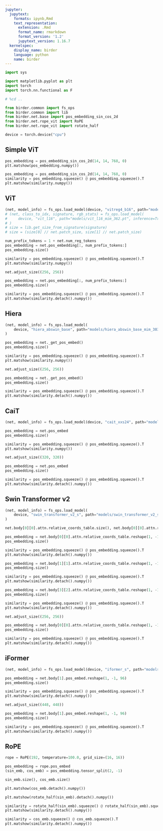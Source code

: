 ```yaml
---
jupyter:
  jupytext:
    formats: ipynb,Rmd
    text_representation:
      extension: .Rmd
      format_name: rmarkdown
      format_version: '1.2'
      jupytext_version: 1.16.7
  kernelspec:
    display_name: birder
    language: python
    name: birder
---
```


```python
import sys

import matplotlib.pyplot as plt
import torch
import torch.nn.functional as F
```

```python
# %cd ..
```

```python
from birder.common import fs_ops
from birder.common import lib
from birder.net.base import pos_embedding_sin_cos_2d
from birder.net.rope_vit import RoPE
from birder.net.rope_vit import rotate_half
```

```python
device = torch.device("cpu")
```

## Simple ViT

```python
pos_embedding = pos_embedding_sin_cos_2d(14, 14, 768, 0)
plt.matshow(pos_embedding.numpy())
```

```python
pos_embedding = pos_embedding_sin_cos_2d(14, 14, 768, 0)
similarity = pos_embedding.squeeze() @ pos_embedding.squeeze().T
plt.matshow(similarity.numpy())
```

## ViT

```python
(net, model_info) = fs_ops.load_model(device, "vitreg4_b16", path="models/vitreg4_b16_mim_300.pt", inference=True)
# (net, class_to_idx, signature, rgb_stats) = fs_ops.load_model(
#     device, "vit_l16", path="models/vit_l16_mim_362.pt", inference=True
# )
# size = lib.get_size_from_signature(signature)
# size = (size[0] // net.patch_size, size[1] // net.patch_size)
```

```python
num_prefix_tokens = 1 + net.num_reg_tokens
pos_embedding = net.pos_embedding[:, num_prefix_tokens:]
pos_embedding.size()
```

```python
similarity = pos_embedding.squeeze() @ pos_embedding.squeeze().T
plt.matshow(similarity.numpy())
```

```python
net.adjust_size((256, 256))
```

```python
pos_embedding = net.pos_embedding[:, num_prefix_tokens:]
pos_embedding.size()
```

```python
similarity = pos_embedding.squeeze() @ pos_embedding.squeeze().T
plt.matshow(similarity.detach().numpy())
```

## Hiera

```python
(net, model_info) = fs_ops.load_model(
    device, "hiera_abswin_base", path="models/hiera_abswin_base_mim_303.pt", inference=True
)
```

```python
pos_embedding = net._get_pos_embed()
pos_embedding.size()
```

```python
similarity = pos_embedding.squeeze() @ pos_embedding.squeeze().T
plt.matshow(similarity.numpy())
```

```python
net.adjust_size((256, 256))
```

```python
pos_embedding = net._get_pos_embed()
pos_embedding.size()
```

```python
similarity = pos_embedding.squeeze() @ pos_embedding.squeeze().T
plt.matshow(similarity.detach().numpy())
```

## CaiT

```python
(net, model_info) = fs_ops.load_model(device, "cait_xxs24", path="models/cait_xxs24_il-common.pt", inference=True)
```

```python
pos_embedding = net.pos_embed
pos_embedding.size()
```

```python
similarity = pos_embedding.squeeze() @ pos_embedding.squeeze().T
plt.matshow(similarity.numpy())
```

```python
net.adjust_size((320, 320))
```

```python
pos_embedding = net.pos_embed
pos_embedding.size()
```

```python
similarity = pos_embedding.squeeze() @ pos_embedding.squeeze().T
plt.matshow(similarity.detach().numpy())
```

## Swin Transformer v2

```python
(net, model_info) = fs_ops.load_model(
    device, "swin_transformer_v2_s", path="models/swin_transformer_v2_s_intermediate-arabian-peninsula.pt", inference=True
)
```

```python
net.body[0][0].attn.relative_coords_table.size(), net.body[0][0].attn.relative_position_index.size()
```

```python
pos_embedding = net.body[0][0].attn.relative_coords_table.reshape(1, -1, 2)
pos_embedding.size()
```

```python
similarity = pos_embedding.squeeze() @ pos_embedding.squeeze().T
plt.matshow(similarity.detach().numpy())
```

```python
pos_embedding = net.body[1][1].attn.relative_coords_table.reshape(1, -1, 2)
pos_embedding.size()
```

```python
similarity = pos_embedding.squeeze() @ pos_embedding.squeeze().T
plt.matshow(similarity.detach().numpy())
```

```python
pos_embedding = net.body[3][2].attn.relative_coords_table.reshape(1, -1, 2)
pos_embedding.size()
```

```python
similarity = pos_embedding.squeeze() @ pos_embedding.squeeze().T
plt.matshow(similarity.detach().numpy())
```

```python
net.adjust_size((256, 256))
```

```python
pos_embedding = net.body[0][0].attn.relative_coords_table.reshape(1, -1, 2)
pos_embedding.size()
```

```python
similarity = pos_embedding.squeeze() @ pos_embedding.squeeze().T
plt.matshow(similarity.detach().numpy())
```

## iFormer

```python
(net, model_info) = fs_ops.load_model(device, "iformer_s", path="models/iformer_s_arabian-peninsula.pt", inference=True)
```

```python
pos_embedding = net.body[1].pos_embed.reshape(1, -1, 96)
pos_embedding.size()
```

```python
similarity = pos_embedding.squeeze() @ pos_embedding.squeeze().T
plt.matshow(similarity.detach().numpy())
```

```python
net.adjust_size((448, 448))
```

```python
pos_embedding = net.body[1].pos_embed.reshape(1, -1, 96)
pos_embedding.size()
```

```python
similarity = pos_embedding.squeeze() @ pos_embedding.squeeze().T
plt.matshow(similarity.detach().numpy())
```

## RoPE

```python
rope = RoPE(192, temperature=100.0, grid_size=(16, 16))
```

```python
pos_embedding = rope.pos_embed
(sin_emb, cos_emb) = pos_embedding.tensor_split(2, -1)
```

```python
sin_emb.size(), cos_emb.size()
```

```python
plt.matshow(cos_emb.detach().numpy())
```

```python
plt.matshow(rotate_half(sin_emb).detach().numpy())
```

```python
similarity = rotate_half(sin_emb).squeeze() @ rotate_half(sin_emb).squeeze().T
plt.matshow(similarity.detach().numpy())
```

```python
similarity = cos_emb.squeeze() @ cos_emb.squeeze().T
plt.matshow(similarity.detach().numpy())
```

